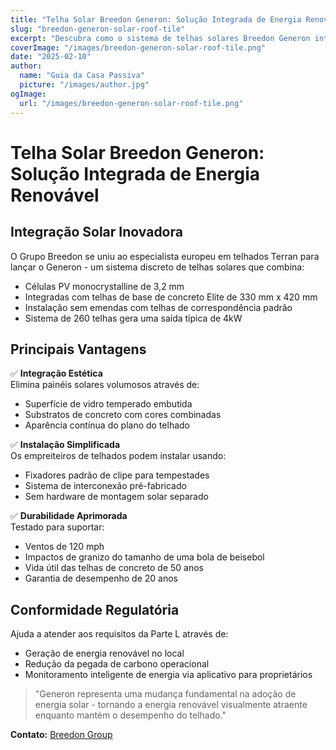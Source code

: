 ```yaml
---
title: "Telha Solar Breedon Generon: Solução Integrada de Energia Renovável"
slug: "breedon-generon-solar-roof-tile"
excerpt: "Descubra como o sistema de telhas solares Breedon Generon integra a geração de energia renovável com a estética tradicional de telhados."
coverImage: "/images/breedon-generon-solar-roof-tile.png"
date: "2025-02-10"
author:
  name: "Guia da Casa Passiva"
  picture: "/images/author.jpg"
ogImage:
  url: "/images/breedon-generon-solar-roof-tile.png"
---
```


# Telha Solar Breedon Generon: Solução Integrada de Energia Renovável

## Integração Solar Inovadora

O Grupo Breedon se uniu ao especialista europeu em telhados Terran para lançar o Generon - um sistema discreto de telhas solares que combina:

- Células PV monocrystalline de 3,2 mm
- Integradas com telhas de base de concreto Elite de 330 mm x 420 mm
- Instalação sem emendas com telhas de correspondência padrão
- Sistema de 260 telhas gera uma saída típica de 4kW

## Principais Vantagens

✅ **Integração Estética**  
Elimina painéis solares volumosos através de:
- Superfície de vidro temperado embutida
- Substratos de concreto com cores combinadas
- Aparência contínua do plano do telhado

✅ **Instalação Simplificada**  
Os empreiteiros de telhados podem instalar usando:
- Fixadores padrão de clipe para tempestades
- Sistema de interconexão pré-fabricado
- Sem hardware de montagem solar separado

✅ **Durabilidade Aprimorada**  
Testado para suportar:
- Ventos de 120 mph
- Impactos de granizo do tamanho de uma bola de beisebol
- Vida útil das telhas de concreto de 50 anos
- Garantia de desempenho de 20 anos

## Conformidade Regulatória

Ajuda a atender aos requisitos da Parte L através de:
- Geração de energia renovável no local
- Redução da pegada de carbono operacional
- Monitoramento inteligente de energia via aplicativo para proprietários

> "Generon representa uma mudança fundamental na adoção de energia solar - tornando a energia renovável visualmente atraente enquanto mantém o desempenho do telhado."  

**Contato:** [Breedon Group](https://www.breedongroup.com)